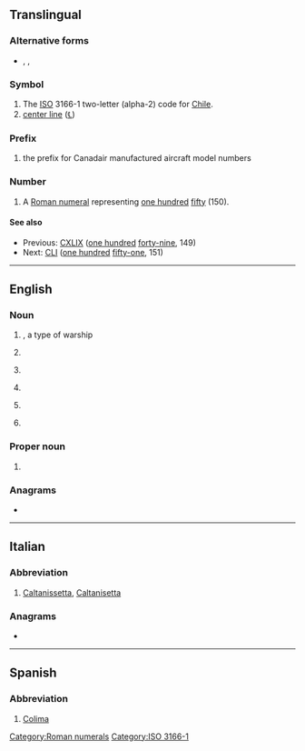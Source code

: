 {{also|Appendix:Variations of "cl"}}
==Translingual==

===Alternative forms===
* {{sense|roman numeral}} {{l|mul|cl}}, {{l|mul|CXXXXX}}, {{l|mul|cxxxxx}}

===Symbol===
{{head|mul|symbol}}

# The [[ISO]] 3166-1 two-letter (alpha-2) code for [[Chile]].
# [[center line]] ([[℄]])

===Prefix===
{{head|mul|prefix}}

# {{lb|mul|aviation}} the prefix for Canadair manufactured aircraft model numbers

===Number===
{{mul-number}}

# A [[Roman numeral]] representing [[one hundred]] [[fifty]] (150).

====See also====
* Previous: [[CXLIX]] ([[one hundred]] [[forty-nine]], 149)
* Next: [[CLI]] ([[one hundred]] [[fifty-one]], 151)

[[Category:Roman numerals]]
[[Category:ISO 3166-1]]

----

==English==

===Noun===
{{en-noun}}

# {{lb|en|US|navy}} {{initialism of|light cruiser|dot=|lang=en}}, a type of warship
# {{lb|en|astronomy}} {{abbreviation of|cluster|lang=en}}
# {{lb|en|aviation}} {{initialism of|lift coefficient|lang=en}}
# {{lb|en|baseball}} {{abbreviation of|closer|lang=en}}
# {{initialism of|containment level|lang=en}}
# {{lb|en|computing|uncountable}} {{initialism of|computability logic|lang=en}}

===Proper noun===
{{en-proper noun}}

# {{abbreviation of|Catalonia|lang=en}}

===Anagrams===
* {{anagrams|en|L/C|LC|l.c.|l/c|lc}}

----

==Italian==

===Abbreviation===
{{rfc-header|Abbreviation}}
{{head|it|abbreviation}}

# [[Caltanissetta]], [[Caltanisetta]] {{gloss|Italian town in Sicilia}}

===Anagrams===
* {{l|it|LC}}

----

==Spanish==

===Abbreviation===
{{rfc-header|Abbreviation}}
{{head|es|abbreviation}}

# [[Colima]] {{gloss|Mexican state}}